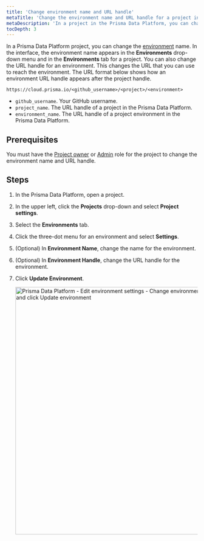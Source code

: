 ```yaml
---
title: 'Change environment name and URL handle'
metaTitle: 'Change the environment name and URL handle for a project in the Prisma Data Platform'
metaDescription: 'In a project in the Prisma Data Platform, you can change the environment name and URL handle and modify how the environment appears in the interface and in the URL that leads to the environment.'
tocDepth: 3
---
```


<TopBlock>

In a Prisma Data Platform project, you can change the [environment](/data-platform/environments) name. In the interface, the environment name appears in the **Environments** drop-down menu and in the **Environments** tab for a project.
You can also change the URL handle for an environment. This changes the URL that you can use to reach the environment. The URL format below shows how  an environment URL handle appears after the project handle.

`https://cloud.prisma.io/<github_username>/<project>/<environment>`

* `github_username`. Your GitHub username.
* `project_name`. The URL handle of a project in the Prisma Data Platform.
* `environment_name`. The URL handle of a project environment in the Prisma Data Platform.

</TopBlock>

## Prerequisites

You must have the [Project owner](/data-platform/members/user-roles) or [Admin](/data-platform/members/user-roles) role for the project to change the environment name and URL handle.

## Steps

1. In the Prisma Data Platform, open a project.
2. In the upper left, click the **Projects** drop-down and select **Project settings**.
3. Select the **Environments** tab.
4. Click the three-dot menu for an environment and select **Settings**.
5. (Optional) In **Environment Name**, change the name for the environment.
6. (Optional) In **Environment Handle**, change the URL handle for the environment.
7. Click **Update Environment**.

    <img
        src="https://res.cloudinary.com/prismaio/image/upload/v1667214423/docs/pdp/environments/edit-environment-settings-01-change-name-and-URL-handle_asrabv.png"
        alt="Prisma Data Platform - Edit environment settings - Change environment name and URL handle and click Update environment"
        width="650px"
    />